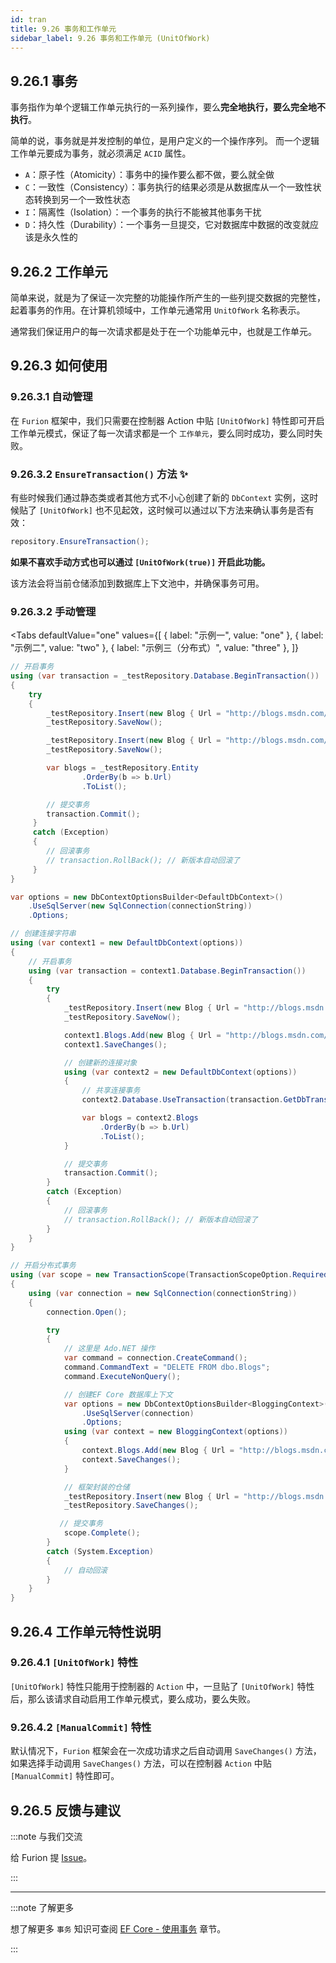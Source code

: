 ```yaml
---
id: tran
title: 9.26 事务和工作单元
sidebar_label: 9.26 事务和工作单元 (UnitOfWork)
---
```



## 9.26.1 事务

事务指作为单个逻辑工作单元执行的一系列操作，要么**完全地执行，要么完全地不执行**。

简单的说，事务就是并发控制的单位，是用户定义的一个操作序列。 而一个逻辑工作单元要成为事务，就必须满足 `ACID` 属性。

- `A`：原子性（Atomicity）：事务中的操作要么都不做，要么就全做
- `C`：一致性（Consistency）：事务执行的结果必须是从数据库从一个一致性状态转换到另一个一致性状态
- `I`：隔离性（Isolation）：一个事务的执行不能被其他事务干扰
- `D`：持久性（Durability）：一个事务一旦提交，它对数据库中数据的改变就应该是永久性的

## 9.26.2 工作单元

简单来说，就是为了保证一次完整的功能操作所产生的一些列提交数据的完整性，起着事务的作用。在计算机领域中，工作单元通常用 `UnitOfWork` 名称表示。

通常我们保证用户的每一次请求都是处于在一个功能单元中，也就是工作单元。

## 9.26.3 如何使用

### 9.26.3.1 自动管理

在 `Furion` 框架中，我们只需要在控制器 Action 中贴 `[UnitOfWork]` 特性即可开启工作单元模式，保证了每一次请求都是一个 `工作单元`，要么同时成功，要么同时失败。

### 9.26.3.2 `EnsureTransaction()` 方法 ✨

有些时候我们通过静态类或者其他方式不小心创建了新的 `DbContext` 实例，这时候贴了 `[UnitOfWork]` 也不见起效，这时候可以通过以下方法来确认事务是否有效：

```cs showLineNumbers 
repository.EnsureTransaction();
```

**如果不喜欢手动方式也可以通过 `[UnitOfWork(true)]` 开启此功能。**

该方法会将当前仓储添加到数据库上下文池中，并确保事务可用。

### 9.26.3.2 手动管理

<Tabs
  defaultValue="one"
  values={[
    { label: "示例一", value: "one" },
    { label: "示例二", value: "two" },
    { label: "示例三（分布式）", value: "three" },
  ]}
>
  <TabItem value="one">

```cs showLineNumbers 
// 开启事务
using (var transaction = _testRepository.Database.BeginTransaction())
{
    try
    {
        _testRepository.Insert(new Blog { Url = "http://blogs.msdn.com/dotnet" });
        _testRepository.SaveNow();

        _testRepository.Insert(new Blog { Url = "http://blogs.msdn.com/visualstudio" });
        _testRepository.SaveNow();

        var blogs = _testRepository.Entity
                .OrderBy(b => b.Url)
                .ToList();

        // 提交事务
        transaction.Commit();
     }
     catch (Exception)
     {
        // 回滚事务
        // transaction.RollBack(); // 新版本自动回滚了
     }
}
```

  </TabItem>
  <TabItem value="two">

```cs showLineNumbers 
var options = new DbContextOptionsBuilder<DefaultDbContext>()
    .UseSqlServer(new SqlConnection(connectionString))
    .Options;

// 创建连接字符串
using (var context1 = new DefaultDbContext(options))
{
    // 开启事务
    using (var transaction = context1.Database.BeginTransaction())
    {
        try
        {
            _testRepository.Insert(new Blog { Url = "http://blogs.msdn.com/dotnet" });
            _testRepository.SaveNow();

            context1.Blogs.Add(new Blog { Url = "http://blogs.msdn.com/dotnet" });
            context1.SaveChanges();

            // 创建新的连接对象
            using (var context2 = new DefaultDbContext(options))
            {
                // 共享连接事务
                context2.Database.UseTransaction(transaction.GetDbTransaction());

                var blogs = context2.Blogs
                    .OrderBy(b => b.Url)
                    .ToList();
            }

            // 提交事务
            transaction.Commit();
        }
        catch (Exception)
        {
            // 回滚事务
            // transaction.RollBack(); // 新版本自动回滚了
        }
    }
}
```

  </TabItem>
  <TabItem value="three">

```cs showLineNumbers  {1-2}
// 开启分布式事务
using (var scope = new TransactionScope(TransactionScopeOption.Required, new TransactionOptions { IsolationLevel = IsolationLevel.ReadCommitted }))
{
    using (var connection = new SqlConnection(connectionString))
    {
        connection.Open();

        try
        {
            // 这里是 Ado.NET 操作
            var command = connection.CreateCommand();
            command.CommandText = "DELETE FROM dbo.Blogs";
            command.ExecuteNonQuery();

            // 创建EF Core 数据库上下文
            var options = new DbContextOptionsBuilder<BloggingContext>()
                .UseSqlServer(connection)
                .Options;
            using (var context = new BloggingContext(options))
            {
                context.Blogs.Add(new Blog { Url = "http://blogs.msdn.com/dotnet" });
                context.SaveChanges();
            }

            // 框架封装的仓储
            _testRepository.Insert(new Blog { Url = "http://blogs.msdn.com/dotnet" });
            _testRepository.SaveChanges();

           // 提交事务
            scope.Complete();
        }
        catch (System.Exception)
        {
            // 自动回滚
        }
    }
}
```

  </TabItem>
</Tabs>

## 9.26.4 工作单元特性说明

### 9.26.4.1 `[UnitOfWork]` 特性

`[UnitOfWork]` 特性只能用于控制器的 `Action` 中，一旦贴了 `[UnitOfWork]` 特性后，那么该请求自动启用工作单元模式，要么成功，要么失败。

### 9.26.4.2 `[ManualCommit]` 特性

默认情况下，`Furion` 框架会在一次成功请求之后自动调用 `SaveChanges()` 方法，如果选择手动调用 `SaveChanges()` 方法，可以在控制器 `Action` 中贴 `[ManualCommit]` 特性即可。

## 9.26.5 反馈与建议

:::note 与我们交流

给 Furion 提 [Issue](https://gitee.com/dotnetchina/Furion/issues/new?issue)。

:::

---

:::note 了解更多

想了解更多 `事务` 知识可查阅 [EF Core - 使用事务](https://docs.microsoft.com/zh-cn/ef/core/saving/transactions) 章节。

:::

